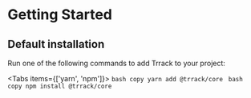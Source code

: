 
# Getting Started

## Default installation

Run one of the following commands to add Trrack to your project:

<Tabs items={['yarn', 'npm']}>
  <Tab>```bash copy yarn add @trrack/core ```</Tab>
  <Tab>```bash copy npm install @trrack/core ```</Tab>
</Tabs>
